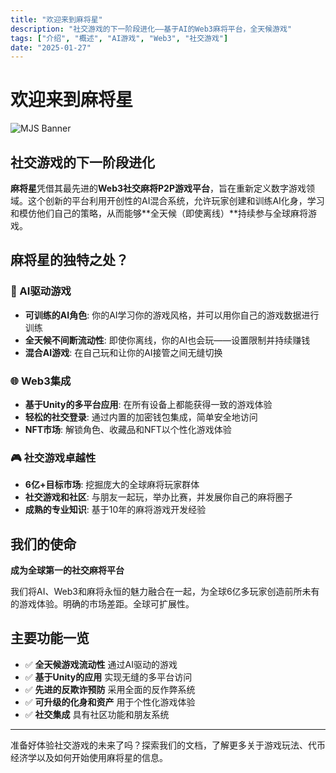 ```yaml
---
title: "欢迎来到麻将星"
description: "社交游戏的下一阶段进化——基于AI的Web3麻将平台，全天候游戏"
tags: ["介绍", "概述", "AI游戏", "Web3", "社交游戏"]
date: "2025-01-27"
---
```



# 欢迎来到麻将星

![MJS Banner](/static/images/banner.png)

## 社交游戏的下一阶段进化

**麻将星**凭借其最先进的**Web3社交麻将P2P游戏平台**，旨在重新定义数字游戏领域。这个创新的平台利用开创性的AI混合系统，允许玩家创建和训练AI化身，学习和模仿他们自己的策略，从而能够**全天候（即使离线）**持续参与全球麻将游戏。

## 麻将星的独特之处？

### 🤖 AI驱动游戏
- **可训练的AI角色**: 你的AI学习你的游戏风格，并可以用你自己的游戏数据进行训练
- **全天候不间断流动性**: 即使你离线，你的AI也会玩——设置限制并持续赚钱
- **混合AI游戏**: 在自己玩和让你的AI接管之间无缝切换


### 🌐 Web3集成
- **基于Unity的多平台应用**: 在所有设备上都能获得一致的游戏体验
- **轻松的社交登录**: 通过内置的加密钱包集成，简单安全地访问
- **NFT市场**: 解锁角色、收藏品和NFT以个性化游戏体验

### 🎮 社交游戏卓越性
- **6亿+目标市场**: 挖掘庞大的全球麻将玩家群体
- **社交游戏和社区**: 与朋友一起玩，举办比赛，并发展你自己的麻将圈子
- **成熟的专业知识**: 基于10年的麻将游戏开发经验

## 我们的使命

**成为全球第一的社交麻将平台**

我们将AI、Web3和麻将永恒的魅力融合在一起，为全球6亿多玩家创造前所未有的游戏体验。明确的市场差距。全球可扩展性。

## 主要功能一览

- ✅ **全天候游戏流动性** 通过AI驱动的游戏
- ✅ **基于Unity的应用** 实现无缝的多平台访问
- ✅ **先进的反欺诈预防** 采用全面的反作弊系统
- ✅ **可升级的化身和资产** 用于个性化游戏体验
- ✅ **社交集成** 具有社区功能和朋友系统

---

准备好体验社交游戏的未来了吗？探索我们的文档，了解更多关于游戏玩法、代币经济学以及如何开始使用麻将星的信息。
